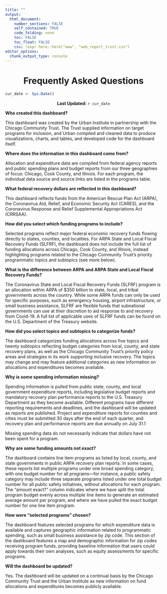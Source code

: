 ```yaml
---
title: ""
output: 
  html_document:
    number_sections: FALSE
    self_contained: TRUE
    code_folding: none
    toc: FALSE
    toc_float: FALSE
    css: !expr here::here("www", "web_report_trust.css")
editor_options:
  chunk_output_type: console
---
```


<center><h1>Frequently Asked Questions</h1></center> 

```r
cur_date <- Sys.Date()
```

<center>**Last Updated:** `r cur_date`</center> 


**Who created this dashboard?** 

This dashboard was created by the Urban Institute in partnership with the Chicago Community Trust. The Trust supplied information on target programs for inclusion, and Urban compiled and cleaned data to produce visualizations, charts, and tables, and developed code for the dashboard itself. 
 
**Where does the information in this dashboard come from?** 

Allocation and expenditure data are compiled from federal agency reports and public spending plans and budget reports from our three geographies of focus: Chicago, Cook County, and Illinois. For each program, the individual data source and source links are listed in the programs table. 
 
**What federal recovery dollars are reflected in this dashboard?** 

This dashboard reflects funds from the American Rescue Plan Act (ARPA), the Coronavirus Aid, Relief, and Economic Security Act (CARES), and the Coronavirus Response and Relief Supplemental Appropriations Act (CRRSAA). 
 
**How did you select which funding programs to include?** 

Selected programs reflect major federal economic recovery funds flowing directly to states, counties, and localities. For ARPA State and Local Fiscal Recovery Funds (SLFRF), the dashboard does not include the full list of funding allocations across Chicago, Cook County, and Illinois, instead highlighting programs related to the Chicago Community Trust’s priority programmatic topics and subtopics (see more below). 

**What is the difference between ARPA and ARPA State and Local Fiscal Recovery Funds?** 

The Coronavirus State and Local Fiscal Recovery Funds (SLFRF) program is an allocation within ARPA of $350 billion to state, local, and tribal governments across the country. While some ARPA funds can only be used for specific purposes, such as emergency housing, airport infrastructure, or small business assistance, SLFRF are flexible funds that subnational governments can use at their discretion to aid response to and recovery from Covid-19. A full list of applicable uses of SLFRF funds can be found on the U.S. Department of the Treasury website. 

**How did you select topics and subtopics to categorize funds?** 

The dashboard categorizes funding allocations across five topics and twenty subtopics reflecting budget categories from local, county, and state recovery plans, as well as the Chicago Community Trust’s priority policy areas and strategies in its work supporting inclusive recovery. The topics may change and may feature additional categories as new information on allocations and expenditures becomes available.  

**Why is some spending information missing?** 

Spending information is pulled from public state, county, and local government expenditure reports, including legislative budget reports and mandatory recovery plan performance reports to the U.S. Treasury Department as they become available. Different programs have different reporting requirements and deadlines, and the dashboard will be updated as reports are published. Project and expenditure reports for counties and cities must be submitted 30 days after the end of each quarter, and recovery plan and performance reports are due annually on July 31.1 

Missing spending data do not necessarily indicate that dollars have not been spent for a program.  

**Why are some funding amounts not exact?** 

The dashboard contains line item programs as listed by local, county, and state governments in public ARPA recovery plan reports. In some cases, these reports list multiple programs under one broad spending category, with one budget number for all programs—for instance, a public safety category may include three separate programs listed under one total budget number for all public safety initiatives, without allocations for each program. The “amount exact?” column indicates where we have split the total program budget evenly across multiple line items to generate an estimated average amount per program, and where we have pulled the exact budget number for one line item program. 

**How were “selected programs” chosen?** 

The dashboard features selected programs for which expenditure data is available and captures geographic information related to programmatic spending, such as small business assistance by zip code. This section of the dashboard features a map and demographic information for zip codes receiving program funds, providing baseline information that users could apply towards their own analyses, such as equity assessments for specific programs. 

**Will the dashboard be updated?** 

Yes. The dashboard will be updated on a continual basis by the Chicago Community Trust and the Urban Institute as new information on fund allocations and expenditures becomes publicly available. 